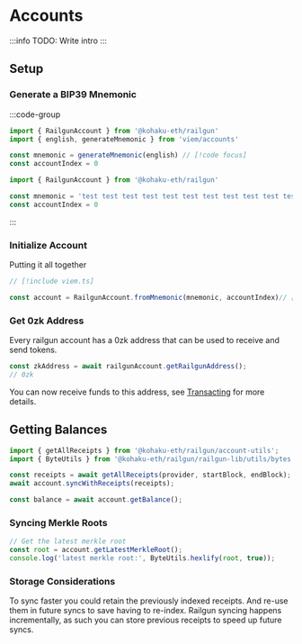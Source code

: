 # Accounts

:::info
TODO: Write intro
:::

## Setup

### Generate a BIP39 Mnemonic

:::code-group

```ts filename="viem.ts" [Viem]
import { RailgunAccount } from '@kohaku-eth/railgun'
import { english, generateMnemonic } from 'viem/accounts'

const mnemonic = generateMnemonic(english) // [!code focus]
const accountIndex = 0
```

```ts filename="raw.ts" [Raw]
import { RailgunAccount } from '@kohaku-eth/railgun'

const mnemonic = 'test test test test test test test test test test test junk'
const accountIndex = 0
```

:::

### Initialize Account

Putting it all together

```ts filename="result.ts"
// [!include viem.ts] 

const account = RailgunAccount.fromMnemonic(mnemonic, accountIndex)// [!code hl] [!code focus]
```

### Get 0zk Address

Every railgun account has a 0zk address that can be used to receive and send tokens.

```ts
const zkAddress = await railgunAccount.getRailgunAddress();
// 0zk
```

You can now receive funds to this address, see [Transacting](/railgun/txs) for more details.

## Getting Balances

```ts
import { getAllReceipts } from '@kohaku-eth/railgun/account-utils';
import { ByteUtils } from '@kohaku-eth/railgun/railgun-lib/utils/bytes';

const receipts = await getAllReceipts(provider, startBlock, endBlock);
await account.syncWithReceipts(receipts);

const balance = await account.getBalance();
```

### Syncing Merkle Roots

```ts
// Get the latest merkle root
const root = account.getLatestMerkleRoot();
console.log('latest merkle root:', ByteUtils.hexlify(root, true));
```

### Storage Considerations

To sync faster you could retain the previously indexed receipts. And re-use them in future syncs to save having to re-index.
Railgun syncing happens incrementally, as such you can store previous receipts to speed up future syncs.
